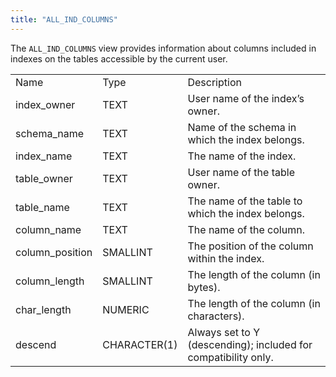 ```yaml
---
title: "ALL_IND_COLUMNS"
---
```


<div id="all_ind_columns" class="registered_link"></div>

The `ALL_IND_COLUMNS` view provides information about columns included in indexes on the tables accessible by the current user.

|                 |              |                                                                |
| --------------- | ------------ | -------------------------------------------------------------- |
| Name            | Type         | Description                                                    |
| index_owner     | TEXT         | User name of the index’s owner.                                |
| schema_name     | TEXT         | Name of the schema in which the index belongs.                 |
| index_name      | TEXT         | The name of the index.                                         |
| table_owner     | TEXT         | User name of the table owner.                                  |
| table_name      | TEXT         | The name of the table to which the index belongs.              |
| column_name     | TEXT         | The name of the column.                                        |
| column_position | SMALLINT     | The position of the column within the index.                   |
| column_length   | SMALLINT     | The length of the column (in bytes).                           |
| char_length     | NUMERIC      | The length of the column (in characters).                      |
| descend         | CHARACTER(1) | Always set to Y (descending); included for compatibility only. |
